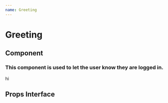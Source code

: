 ```yaml
---
name: Greeting
---
```


# Greeting

## Component

### This component is used to let the user know they are logged in.

<Playground>
<div>hi</div>
</Playground>

## Props Interface

<PropsTable of={Greeting} /> 